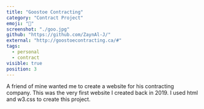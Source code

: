 ---
title: "Goostoe Contracting"
category: "Contract Project"
emoji: "📃"
screenshot: "./goo.jpg"
github: "https://github.com/ZaynAl-J/"
external: "http://goostoecontracting.ca/#"
tags:
  - personal
  - contract
visible: true
position: 3
---

A friend of mine wanted me to create a website for his contracting company. This was the very first website I created back in 2019. I used html and w3.css to create this project.